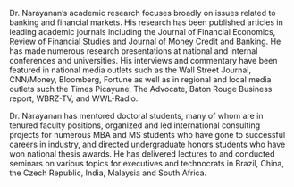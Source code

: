 Dr. Narayanan's academic research focuses broadly on issues related to banking and financial markets. His research has been published articles in leading academic journals including the Journal of Financial Economics, Review of Financial Studies and Journal of Money Credit and Banking. He has made numerous research presentations at national and internal conferences and universities. His interviews and commentary have been featured in national media outlets such as the Wall Street Journal, CNN/Money, Bloomberg, Fortune as well as in regional and local media outlets such the Times Picayune, The Advocate, Baton Rouge Business report, WBRZ-TV, and WWL-Radio.

Dr. Narayanan has mentored doctoral students, many of whom are in tenured faculty positions, organized and led international consulting projects for numerous MBA and MS students who have gone to successful careers in industry, and directed undergraduate honors students who have won national thesis awards. He has delivered lectures to and conducted seminars on various topics for executives and technocrats in Brazil, China, the Czech Republic, India, Malaysia and South Africa.